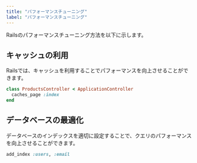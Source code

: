 ```yaml
---
title: "パフォーマンスチューニング"
label: "パフォーマンスチューニング"
---
```


Railsのパフォーマンスチューニング方法を以下に示します。

## キャッシュの利用

Railsでは、キャッシュを利用することでパフォーマンスを向上させることができます。

```ruby
class ProductsController < ApplicationController
  caches_page :index
end
```

## データベースの最適化

データベースのインデックスを適切に設定することで、クエリのパフォーマンスを向上させることができます。

```ruby
add_index :users, :email
```
